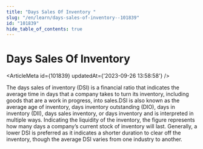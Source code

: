 ```yaml
---
title: "Days Sales Of Inventory "
slug: "/en/learn/days-sales-of-inventory--101839"
id: "101839"
hide_table_of_contents: true
---
```



# Days Sales Of Inventory 

<ArticleMeta id={101839} updatedAt={'2023-09-26 13:58:58'} />
<div className='border-solid border-b border-t-0 my-4 border-[var(--ifm-color-gray-300)]' />

The days sales of inventory (DSI) is a financial ratio that indicates the average time in days that a company takes to turn its inventory, including goods that are a work in progress, into sales.DSI is also known as the average age of inventory, days inventory outstanding (DIO), days in inventory (DII), days sales  inventory, or days inventory and is interpreted in multiple ways. Indicating the liquidity of the inventory, the figure represents how many days a company’s current stock of inventory will last. Generally, a lower DSI is preferred as it indicates a shorter duration to clear off the inventory, though the average DSI varies from one industry to another.
